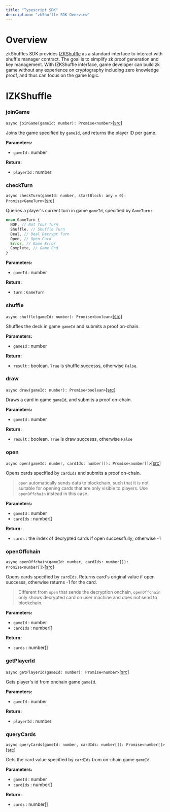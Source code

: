 ```yaml
---
title: "Typescript SDK"
description: "zkShuffle SDK Overview"
---
```


# Overview

zkShuffles SDK provides [IZKShuffle](https://github.com/Manta-Network/zkShuffle-docs/zkShuffle/blob/main/packages/jssdk/src/shuffle/zkShuffle.ts#L47-L58) as a standard interface to interact with shuffle manager contract.
The goal is to simplify zk proof generation and key management.
With IZKShuffle interface, game developer can build zk game without any experience on cryptography including zero knowledge proof, and thus can focus on the game logic.

# IZKShuffle

### joinGame

`async joinGame(gameId: number): Promise<number>`[[src]](https://github.com/Manta-Network/zkShuffle-docs/zkShuffle/blob/main/packages/jssdk/src/shuffle/zkShuffle.ts#L128)

Joins the game specified by `gameId`, and returns the player ID per game.

**Parameters:**

- `gameId` : number

**Return:**

- `playerId` : number

### checkTurn

`async checkTurn(gameId: number, startBlock: any = 0): Promise<GameTurn>`[[src]](https://github.com/Manta-Network/zkShuffle-docs/zkShuffle/blob/main/packages/jssdk/src/shuffle/zkShuffle.ts#LL140C3-L140C74)

Queries a player's current turn in game `gameId`, specified by `GameTurn:`

```typescript
enum GameTurn {
  NOP, // Not Your Turn
  Shuffle, // Shuffle Turn
  Deal, // Deal Decrypt Turn
  Open, // Open Card
  Error, // Game Error
  Complete, // Game End
}
```

**Parameters:**

- `gameId` : number

**Return:**

- `turn` : `GameTurn`

### shuffle

`async shuffle(gameId: number): Promise<boolean>`[[src]](https://github.com/Manta-Network/zkShuffle-docs/zkShuffle/blob/main/packages/jssdk/src/shuffle/zkShuffle.ts#LL240C3-L240C50)

Shuffles the deck in game `gameId` and submits a proof on-chain.

**Parameters:**

- `gameId` : number

**Return:**

- `result` : boolean. `True` is shuffle successs, otherwise `False`.

### draw

`async draw(gameId: number): Promise<boolean>`[[src]](https://github.com/Manta-Network/zkShuffle-docs/zkShuffle/blob/main/packages/jssdk/src/shuffle/zkShuffle.ts#L280)

Draws a card in game `gameId`, and submits a proof on-chain.

**Parameters:**

- `gameId` : number

**Return:**

- `result` : boolean. `True` is draw successs, otherwise `False`

### open

`async open(gameId: number, cardIds: number[]): Promise<number[]>`[[src]](https://github.com/Manta-Network/zkShuffle-docs/zkShuffle/blob/main/packages/jssdk/src/shuffle/zkShuffle.ts#L361)

Opens cards specified by `cardIds` and submits a proof on-chain.

> `open` automatically sends data to blockchain, such that it is not suitable for opening cards that are only visible to players. Use `openOffchain` instead in this case.

**Parameters:**

- `gameId` : number
- `cardIds` : number[]

**Return:**

- `cards` : the index of decrypted cards if open successfully; otherwise -1

### openOffchain

`async openOffchain(gameId: number, cardIds: number[]): Promise<number[]>`[[src]](https://github.com/Manta-Network/zkShuffle-docs/zkShuffle/blob/main/packages/jssdk/src/shuffle/zkShuffle.ts#L342)

Opens cards specified by `cardIds`. Returns card's original value if open successs, otherwise returns -1 for the card.

> Different from `open` that sends the decryption onchain, `openOffchain` only shows decrypted card on user machine and does not send to blockchain.

**Parameters:**

- `gameId` : number
- `cardIds` : number[]

**Return:**

- `cards` : number[]

### getPlayerId

`async getPlayerId(gameId: number): Promise<number>`[[src]](https://github.com/Manta-Network/zkShuffle-docs/zkShuffle/blob/main/packages/jssdk/src/shuffle/zkShuffle.ts#L135)

Gets player's id from onchain game `gameId`.

**Parameters:**

- `gameId` : number

**Return:**

- `playerId` : number

### queryCards

`async queryCards(gameId: number, cardIds: number[]): Promise<number[]>`[[src]](https://github.com/Manta-Network/zkShuffle-docs/zkShuffle/blob/main/packages/jssdk/src/shuffle/zkShuffle.ts#L352)

Gets the card value specified by `cardIds` from on-chain game `gameId`.

**Parameters:**

- `gameId` : number
- `cardIds` : number[]

**Return:**

- `cards` : number[]
